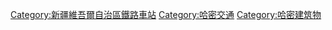 [[Category:新疆維吾爾自治區鐵路車站|Category:新疆維吾爾自治區鐵路車站]]
[[Category:哈密交通|Category:哈密交通]]
[[Category:哈密建筑物|Category:哈密建筑物]]